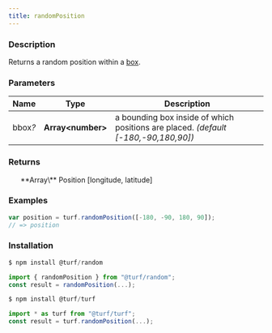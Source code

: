 ```yaml
---
title: randomPosition
---
```



### Description

Returns a random position within a [box](bounding).

### Parameters

| Name         | Type                | Description                                                                        |
| ------------ | ------------------- | ---------------------------------------------------------------------------------- |
| bbox<i>?</i> | **Array\<number\>** | a bounding box inside of which positions are placed. _(default [-180,-90,180,90])_ |

### Returns

<ul>
  **Array\<number\>** Position [longitude, latitude]

</ul>

### Examples

```javascript
var position = turf.randomPosition([-180, -90, 180, 90]);
// => position
```

### Installation

```javascript
$ npm install @turf/random

import { randomPosition } from "@turf/random";
const result = randomPosition(...);
```

```javascript
$ npm install @turf/turf

import * as turf from "@turf/turf";
const result = turf.randomPosition(...);
```
